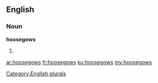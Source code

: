 ==English==

===Noun===
'''hoosegows'''

# {{plural of|[[hoosegow]]}}

[[Category:English plurals]]

[[ar:hoosegows]]
[[fr:hoosegows]]
[[ku:hoosegows]]
[[my:hoosegows]]
